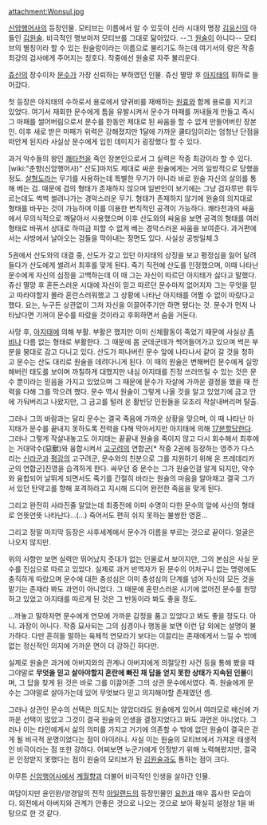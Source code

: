 attachment:Wonsul.jpg

[[신암행어사]]의 등장인물.
모티브는 이름에서 알 수 있듯이 신라 시대의 명장 [[김유신]]의 아들인 [[김원술]]. 비극적인 행보마저 모티브를 그대로 닮아있다. --그 [[원술]]이 아니다--
모티브의 별칭이라 할 수 있는 원술랑이라는 이름으로 불리기도 하는데 여기서의 랑은 작중 최강의 검사에게 주어지는 칭호다. 작중에선 원술로 자주 불리운다. 

[[쥬신]]의 장수이자 [[문수]]가 가장 신뢰하는 부하였던 인물.
쥬신 멸망 후 [[아지태]]의 휘하로 들어갔다.

첫 등장은 아지태의 수하로서 용로에서 양귀비를 재배하는 [[원효]]와 함께 용로를 지키고 있었다. 여기서 재회한 문수에게 틈을 유발시켜서 문수가 마패를 꺼내들게 만들고 즉시 그 마패를 썰어버림으로서 문수를 한동안 제대로 된 싸움을 할 수 없게 만들어버린 장본인. 이후 새로 받은 마패가 위력은 강해졌지만 1달에 가까운 쿨타임이라는 엄청난 단점을 떠안게 된지라 사실상 문수에게 입힌 데미지가 굉장했다 할 수 있다.

과거 악수들의 왕인 [[쾌타천]]을 죽인 장본인으로서 그 실력은 작중 최강이라 할 수 있다. [wiki:"춘향(신암행어사)" 산도]마저도 제대로 싸운 원술에게는 거의 일방적으로 당했을 정도. [[살형도]]라는 무기를 사용하는데 특별한 무기가 아니라 바로 원술 자신의 살의를 통해 베는 검. 때문에 검의 형태가 존재하지 않으며 일반인이 보기에는 그냥 검자루만 휘두르는데도 썩썩 썰려나가는 경악스러운 무기. 형태가 존재하지 않기에 원술의 의지대로 형태를 바꾸는 것이 가능하며 이를 이용한 변칙적인 공격이 가능하다. 쾌타천과의 싸움에서 무의식적으로 깨달아서 사용했으며 이후 산도와의 싸움을 보면 공격의 형태를 여러 형태로 바꿔서 상대로 하여금 피할 수 없게 베는 경악스러운 싸움을 보여준다. 과거편에서는 사방에서 날아오는 검들을 막아내는 장면도 있다. 사실상 공방일체.3

5권에서 산도와의 대결 중, 산도가 갖고 있던 아지태의 상징을 보고 평정심을 잃어 달려들다가 산도에게 썰려서 최후를 맞게 된다. 죽기 직전에 산도를 인정했으며, 이때 나타난 문수에게 자신의 심정을 고백하는데 이 때 그는 자신이 따르던 아지태가 싫다고 말했다. 쥬신 멸망 후 혼돈스러운 시대에 자신이 믿고 따르던 문수마저 없어지자 그는 무엇을 믿고 따라야할지 몰라 혼란스러워했고 그 상황에 나타난 아지태를 어쩔 수 없이 따랐다고 했다. 요는, 누구든 상관없이 그저 자신을 이끌어주기만 하면 됐다는 것. 문수가 먼저 나타났다면 기꺼이 문수를 따랐을 것이라고 후회하면서 숨을 거둔다.

사망 후, [[아지태]]에 의해 부활. 부활은 했지만 이미 신체활동이 죽었기 때문에 사실상 [[좀비]]나 다름 없는 형태로 부활한다. 그 때문에 몸 군데군데가 썩어들어가고 있으며 썩은 부분을 붕대로 감고 다니고 있다. 산도가 떠나버린 문수 앞에 나타나서 같이 갈 것을 청하고 문수는 산도 대리로 원술을 데려다니게 된다.
이 때의 원술은 변해버린 문수에게 실망해버린 태도를 보이며 까칠하게 대했지만 내심 아지태를 진정 쓰러뜨릴 수 있는 것은 문수 뿐이라는 믿음을 가지고 있었으며 그 때문에 문수가 자살에 가까운 결정을 했을 때 전력을 다해 그를 막으려 했다. 문수 역시 원술이 그렇게 나올 것을 알고 있었기에 금고 안에 가둬버리고 나왔지만, 그 금고를 털러 온 활빈당 인원들을 모조리 작살내버리며 탈출.

그러나 그의 바람과는 달리 문수는 결국 죽음에 가까운 상황을 맞으며, 이 때 나타난 아지태가 문수를 끝내지 못하도록 전력을 다해 막아서지만 아지태에 의해 [[17분할]]당한다. 그러나 그렇게 작살내놓고도 아지태는 끝끝내 원술을 죽이지 않고 다시 회수해서 최후에는 거대악수(惡獸)와 융합시켜서 [[고구려]]의 연합군[* 작중 2권에 등장하는 영주가 다스리는 [[신라]]군과 [[평강]]의 고구려군, 문수와의 친분으로 그를 지원하기 위해 온 프레데리카 군의 연합군]진영을 습격하게 한다. 
싸우던 중 문수는 그가 원술인걸 알게 되지만, 악수와 융합되어 날뛰게 되면서도 죽기를 간절히 바라는 원술의 마음을 알아채고 결국 그가 서 있던 탄약고를 향해 포격하라고 지시해 드디어 완전한 죽음을 맞게 된다.

그리고 완전히 사라진줄 알았는데 최종전에 이미 수명이 다한 문수의 앞에 사신의 형태로 언뜻언뜻 나타난다...(...) 죽어서도 편히 쉬지 못하는 불쌍한 영혼...

그리고 정말 마지막 등장은 사후세계에서 문수가 이름을 부르는 것으로 끝이다. 얼굴은 나오지 않지만.

위의 사항만 보면 실력만 뛰어났지 줏대가 없는 인물로서 보이지만, 그의 본심은 사실 문수를 진심으로 따르고 있었다. 실제로 과거 반역자가 된 문수의 어처구니 없는 명령에도 충직하게 따랐으며 문수에 대한 충성심은 이미 충성심의 단계를 넘어 자신의 모든 것을 맡기는 존재라 봐도 과언이 아니었다. 그 때문에 혼란스러운 시기에 없어진 문수를 원망하고 있었고 아지태를 따르게 된 것은 그 반동이라 봐도 좋을 정도.

...까놓고 말하자면 문수에게 연모에 가까운 감정을 품고 있었다고 봐도 좋을 정도다. 아니. 과장이 아니다. 작중 묘사되는 그의 심경이나 행동을 보면 이런 답 외에는 설명이 불가하다. 다만 흔히들 말하는 육체적 연모라기 보다는 이끌리는 존재에게서 느낄 수 밖에 없는 정신적인 의지에 가까운 면이 더 강하긴 하다만.

실제로 원술은 과거에 아버지와의 관계나 아버지에게 의절당한 사건 등을 통해 봤을 때 그야말로 '''무엇을 믿고 살아야할지 혼란에 빠진 채 답을 얻지 못한 상태가 지속된 인물'''이며, 그 답을 찾게 된 것은 바로 그를 이끌어준 그의 상관 문수에서였다. 즉. 원술에게 문수는 그야말로 살아가는데 있어 무엇보다 믿고 의지해야할 존재였던 셈. 

그러나 상관인 문수의 선택은 의도치는 않았더라도 원술에게 있어서 여러모로 배신에 가까운 선택이 많았고 그것이 결국 원술의 인생을 결정지었다고 봐도 과언은 아니었다. 그러나 이는 타인에게서 삶의 의미를 가지고 거기에 의존할 수 밖에 없던 원술이 결국은 걷게 될 비극적 운명이었다는 점이 아이러니.
사실 이는 원술의 모티브에서 가져온 태생적인 비극이라는 점 또한 강하다. 어찌보면 누군가에게 인정받기 위해 노력해왔지만, 결국은 인정받지 못했다는 점이 원술의 모티브가 된 [[김원술]]과도 통하는 점이 크다.

아무튼 [[신암행어사]]에서 [[계월향]]과 더불어 비극적인 인생을 살아간 인물. 

여담이지만 윤인완/양경일의 전작 [[아일랜드]]의 등장인물인 [[요한]]과 매우 흡사한 모습이다. 외전에서 아버지와 관계가 안좋은 것으로 나오는 것으로 보아 확실히 설정상 1을 바탕으로 한 것 같다.
